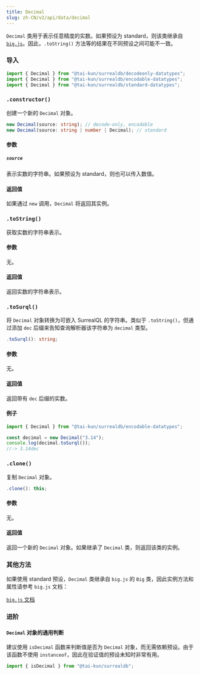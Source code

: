 ```yaml
---
title: Decimal
slug: zh-CN/v2/api/data/decimal
---
```



`Decimal` 类用于表示任意精度的实数。如果预设为 standard，则该类继承自 [`big.js`](https://github.com/MikeMcl/big.js)。因此，`.toString()` 方法等的结果在不同预设之间可能不一致。

### 导入

```ts
import { Decimal } from "@tai-kun/surrealdb/decodeonly-datatypes";
import { Decimal } from "@tai-kun/surrealdb/encodable-datatypes";
import { Decimal } from "@tai-kun/surrealdb/standard-datatypes";
```

### `.constructor()`

创建一个新的 `Decimal` 对象。

```ts
new Decimal(source: string); // decode-only, encodable
new Decimal(source: string | number | Decimal); // standard
```

#### 参数

##### `source`

表示实数的字符串。如果预设为 standard，则也可以传入数值。

#### 返回值

如果通过 `new` 调用，`Decimal` 将返回其实例。

### `.toString()` <Badge variant="instance" /><Badge variant="method" /><Badge variant="decodeonly" />

获取实数的字符串表示。

#### 参数

无。

#### 返回值

返回实数的字符串表示。

### `.toSurql()` <Badge variant="instance" /><Badge variant="method" /><Badge variant="encodable" />

将 `Decimal` 对象转换为可嵌入 SurrealQL 的字符串。类似于 `.toString()`，但通过添加 `dec` 后缀来告知查询解析器该字符串为 `decimal` 类型。

```ts
.toSurql(): string;
```

#### 参数

无。

#### 返回值

返回带有 `dec` 后缀的实数。

#### 例子

```ts
import { Decimal } from "@tai-kun/surrealdb/encodable-datatypes";

const decimal = new Decimal("3.14");
console.log(decimal.toSurql());
//-> 3.14dec
```

### `.clone()` <Badge variant="instance" /><Badge variant="method" /><Badge variant="standard" />

复制 `Decimal` 对象。

```ts
.clone(): this;
```

#### 参数

无。

#### 返回值

返回一个新的 `Decimal` 对象。如果继承了 `Decimal` 类，则返回该类的实例。

### 其他方法

如果使用 standard 预设，`Decimal` 类继承自 `big.js` 的 `Big` 类，因此实例方法和属性请参考 `big.js` 文档：

[`big.js` 文档](https://mikemcl.github.io/big.js/#prototype-methods)

### 进阶

#### `Decimal` 对象的通用判断

建议使用 `isDecimal` 函数来判断值是否为 `Decimal` 对象，而无需依赖预设。由于该函数不使用 `instanceof`，因此在验证值的预设未知时非常有用。

```ts
import { isDecimal } from "@tai-kun/surrealdb";
```
